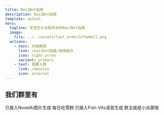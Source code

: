 ```yaml
---
title: Nai3Bot指南
description: Nai3Bot指南
template: splash
hero:
  tagline: 宝宝巴士也能学会的Nai3Bot指南
  image:
    file: ../../assets/last_orderInTheWall.png
  actions:
    - text: 开始教程
      link: /nai3bot指南/使用指令
      icon: right-arrow
      variant: primary
    - text: 我要入群
      link: /aboutus
      icon: external
---
```



## 我们群里有

<CardGrid stagger>
	<Card title="会画画的派蒙" icon="pencil">
		已接入NovelAi图片生成
	</Card>
	<Card title="穿雪糕的群友" icon="add-document">
		每日吃雪糕
	</Card>
	<Card title="会说日语的可莉" icon="setting">
		已接入Fish-Vits语音生成
	</Card>
	<Card title="会女装的群主" icon="open-book">
		群主就是小派蒙哦
	</Card>
</CardGrid>

<LinkCard
  title="立即开始教程"
  description="了解如何使用群内的绘画机器人"
  href="/nai3bot指南/使用指令"
/>